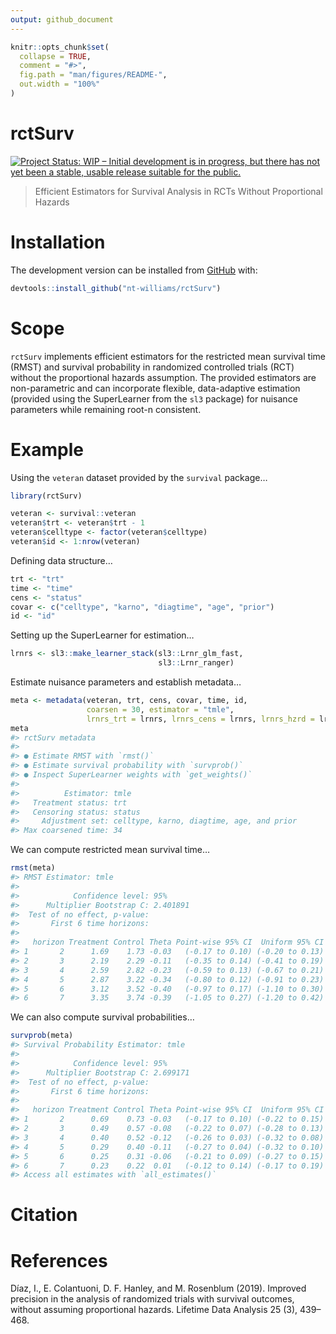 ```yaml
---
output: github_document
---
```


<!-- README.md is generated from README.Rmd. Please edit that file -->

```r
knitr::opts_chunk$set(
  collapse = TRUE,
  comment = "#>",
  fig.path = "man/figures/README-",
  out.width = "100%"
)
```

# rctSurv

<!-- badges: start -->
[![Project Status: WIP – Initial development is in progress, but there has not yet been a stable, usable release suitable for the public.](https://www.repostatus.org/badges/latest/wip.svg)](https://www.repostatus.org/#wip)
<!-- badges: end -->

> Efficient Estimators for Survival Analysis in RCTs Without Proportional Hazards

# Installation

The development version can be installed from [GitHub](https://github.com) with:

```r
devtools::install_github("nt-williams/rctSurv")
```

# Scope

`rctSurv` implements efficient estimators for the restricted mean survival time (RMST) and survival probability in randomized controlled trials (RCT) without the proportional hazards assumption. The provided estimators are non-parametric and can incorporate flexible, data-adaptive estimation (provided using the SuperLearner from the `sl3` package) for nuisance parameters while remaining root-n consistent.

# Example

Using the `veteran` dataset provided by the `survival` package...

```r
library(rctSurv)

veteran <- survival::veteran
veteran$trt <- veteran$trt - 1
veteran$celltype <- factor(veteran$celltype)
veteran$id <- 1:nrow(veteran)
```

Defining data structure...

```r
trt <- "trt"
time <- "time"
cens <- "status"
covar <- c("celltype", "karno", "diagtime", "age", "prior")
id <- "id"
```

Setting up the SuperLearner for estimation...

```r
lrnrs <- sl3::make_learner_stack(sl3::Lrnr_glm_fast, 
                                 sl3::Lrnr_ranger)
```

Estimate nuisance parameters and establish metadata...

```r
meta <- metadata(veteran, trt, cens, covar, time, id,
                 coarsen = 30, estimator = "tmle", 
                 lrnrs_trt = lrnrs, lrnrs_cens = lrnrs, lrnrs_hzrd = lrnrs)
meta
#> rctSurv metadata
#> 
#> ● Estimate RMST with `rmst()`
#> ● Estimate survival probability with `survprob()`
#> ● Inspect SuperLearner weights with `get_weights()`
#> 
#>          Estimator: tmle
#>   Treatment status: trt
#>   Censoring status: status
#>     Adjustment set: celltype, karno, diagtime, age, and prior
#> Max coarsened time: 34
```

We can compute restricted mean survival time...

```r
rmst(meta)
#> RMST Estimator: tmle
#> 
#>            Confidence level: 95%
#>      Multiplier Bootstrap C: 2.401891 
#>  Test of no effect, p-value:
#>       First 6 time horizons:
#> 
#>   horizon Treatment Control Theta Point-wise 95% CI  Uniform 95% CI
#> 1       2      1.69    1.73 -0.03   (-0.17 to 0.10) (-0.20 to 0.13)
#> 2       3      2.19    2.29 -0.11   (-0.35 to 0.14) (-0.41 to 0.19)
#> 3       4      2.59    2.82 -0.23   (-0.59 to 0.13) (-0.67 to 0.21)
#> 4       5      2.87    3.22 -0.34   (-0.80 to 0.12) (-0.91 to 0.23)
#> 5       6      3.12    3.52 -0.40   (-0.97 to 0.17) (-1.10 to 0.30)
#> 6       7      3.35    3.74 -0.39   (-1.05 to 0.27) (-1.20 to 0.42)
```

We can also compute survival probabilities...

```r
survprob(meta)
#> Survival Probability Estimator: tmle
#> 
#>            Confidence level: 95%
#>      Multiplier Bootstrap C: 2.699171 
#>  Test of no effect, p-value:
#>       First 6 time horizons:
#> 
#>   horizon Treatment Control Theta Point-wise 95% CI  Uniform 95% CI
#> 1       2      0.69    0.73 -0.03   (-0.17 to 0.10) (-0.22 to 0.15)
#> 2       3      0.49    0.57 -0.08   (-0.22 to 0.07) (-0.28 to 0.13)
#> 3       4      0.40    0.52 -0.12   (-0.26 to 0.03) (-0.32 to 0.08)
#> 4       5      0.29    0.40 -0.11   (-0.27 to 0.04) (-0.32 to 0.10)
#> 5       6      0.25    0.31 -0.06   (-0.21 to 0.09) (-0.27 to 0.15)
#> 6       7      0.23    0.22  0.01   (-0.12 to 0.14) (-0.17 to 0.19)
#> Access all estimates with `all_estimates()`
```

# Citation

# References

Díaz, I., E. Colantuoni, D. F. Hanley, and M. Rosenblum (2019). Improved precision in
the analysis of randomized trials with survival outcomes, without assuming proportional
hazards. Lifetime Data Analysis 25 (3), 439–468.
